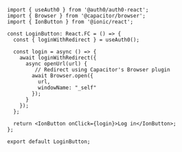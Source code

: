 ```tsx login-button.tsx lines 
import { useAuth0 } from '@auth0/auth0-react';
import { Browser } from '@capacitor/browser';
import { IonButton } from '@ionic/react';

const LoginButton: React.FC = () => {
  const { loginWithRedirect } = useAuth0();

  const login = async () => {
    await loginWithRedirect({
      async openUrl(url) {
         // Redirect using Capacitor's Browser plugin
        await Browser.open({
          url,
          windowName: "_self"
        });
      }
    });
  };

  return <IonButton onClick={login}>Log in</IonButton>;
};

export default LoginButton;
```
